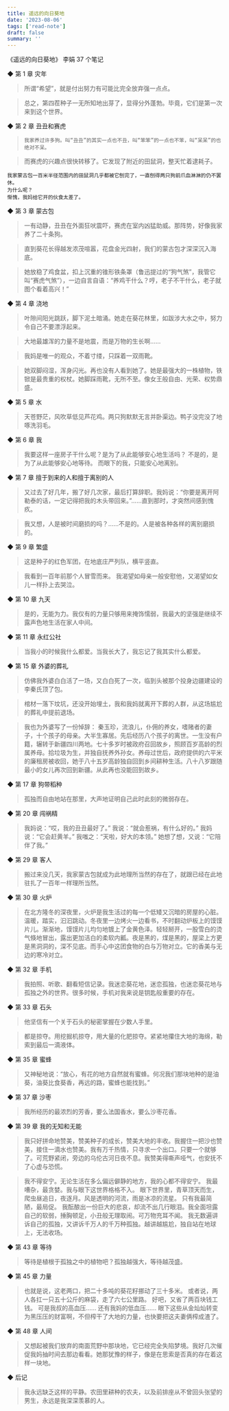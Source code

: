 ```yaml
---
title: 遥远的向日葵地
date: '2023-08-06'
tags: ['read-note']
draft: false
summary: ''
---
```


《遥远的向日葵地》
李娟
37 个笔记

◆ 第 1 章 灾年

> 所谓“希望”，就是付出努力有可能比完全放弃强一点点。

> 总之，第四茬种子一无所知地出芽了，显得分外蓬勃。毕竟，它们是第一次来到这个世界。

◆ 第 2 章 丑丑和赛虎

>     我家养过许多狗。叫“丑丑”的其实一点也不丑，叫“笨笨”的一点也不笨，叫“呆呆”的也绝对不呆。

> 而赛虎的兴趣点很快转移了。它发现了附近的田鼠洞，整天忙着逮耗子。

    我家蒙古包一百米半径范围内的田鼠洞几乎都被它刨完了，一直刨得两只狗前爪血淋淋的仍不罢休。
    为什么呢？
    惭愧，我妈给它开的伙食太差了。

◆ 第 3 章 蒙古包

> 一有动静，丑丑在外面狂吠震吓，赛虎在室内凶猛助威。那阵势，好像我家养了二十条狗。

> 直到葵花长得越发浓茂喧嚣，花盘金光四射，我们的蒙古包才深深沉入海底。

> 她放稳了鸡食盆，扣上沉重的锥形铁条罩（鲁迅提过的“狗气煞”，我管它叫“赛虎气煞”），一边自言自语：“养鸡干什么？哼，老子不干什么，老子就图个看着高兴！”

◆ 第 4 章 浇地

> 叶隙间阳光跳跃，脚下泥土暗涌。她走在葵花林里，如跋涉大水之中，努力令自己不要漂浮起来。

> 大地最雄浑的力量不是地震，而是万物的生长啊……

> 我妈是唯一的观众，不着寸缕，只踩着一双雨靴。

> 她双脚闷湿，浑身闪光。再也没有人看到她了。她是最强大的一株植物，铁锨是最贵重的权杖。她脚踩雨靴，无所不至。像女王般自由、光荣、权势鼎盛。

◆ 第 5 章 水

> 天苍野茫，风吹草低见芦花鸡。两只狗默默无言并卧渠边。鸭子没完没了地啄洗羽毛。

◆ 第 6 章 我

> 我要这样一座房子干什么呢？是为了从此能够安心地生活吗？
> 不是的，是为了从此能够安心地等待。
> 而眼下的我，只能安心地离别。

◆ 第 7 章 擅于到来的人和擅于离别的人

> 又过去了好几年，搬了好几次家，最后打算辞职。我妈说：“你要是离开阿勒泰的话，一定记得把我的木头带回来。”……直到那时，才突然间感到愧疚。

> 我又想，人是被时间磨损的吗？……不是的。人是被各种各样的离别磨损的。

◆ 第 9 章 繁盛

> 这是种子的红色军团，在地底庄严列队，横平竖直。

> 我看到一百年前那个人冒雪而来。
> 我渴望如母亲一般安慰他，又渴望如女儿一样扑上去哭泣。

◆ 第 10 章 九天

> 是的，无能为力。我仅有的力量只够用来掩饰懦弱，我最大的坚强是继续不露声色地生活在家人中间。

◆ 第 11 章 永红公社

> 当我小的时候我什么都爱。当我长大了，我忘记了我其实什么都爱。

◆ 第 15 章 外婆的葬礼

> 仿佛我外婆白白活了一场，又白白死了一次，临到头被那个投身边疆建设的李秦氏顶了包。

> 棺材一落下坟坑，还没开始埋土，我和我妈就离开下葬的人群，从这场尴尬的葬礼中提前退场。

> 我也为外婆写了一份悼辞：
> 秦玉珍，流浪儿，仆佣的养女，嗜赌者的妻子，十个孩子的母亲。大半生寡居。先后经历八个孩子的离世。一生没有户籍，辗转于新疆四川两地。七十多岁时被政府召回故乡，照顾百岁高龄的烈属养母。拾垃圾为生，并独自抚养外孙女。养母过世后，政府提供的六平米的廉租房被收回，她于八十五岁高龄独自回到乡间耕种生活。八十八岁跟随最小的女儿再次回到新疆。从此再也没能回到故乡。

◆ 第 17 章 狗带稻种

> 孤独而自由地站在那里，大声地证明自己此时此刻的微弱存在。

◆ 第 20 章 闯祸精

> 我妈说：“哎，我的丑丑最好了。”
> 我说：“就会惹祸，有什么好的。”
> 我妈说：“它会赶黄羊。”
> 我嗤之：“天啦，好大的本领。”
> 她想了想，又说：“它陪伴了我。”

◆ 第 29 章 客人

> 搬过来没几天，我家蒙古包就成为此地理所当然的存在了，就跟已经在此地驻扎了一百年一样理所当然。

◆ 第 30 章 火炉

> 在北方隆冬的深夜里，火炉是我生活过的每一个低矮又沉暗的房屋的心脏。温暖，踏实，汩汩跳动。冬夜里一边烤火一边看书，不时翻动炉板上的馍馍片儿。渐渐地，馍馍片儿均匀地镀上了金黄色泽。轻轻掰开，一股雪白的烫气倏地冒出，露出更加洁白的柔软内瓤。夜是黑的，煤是黑的，屋梁上方更是黑洞洞的，深不见底。而手心中这团食物的白与万物对立。它的香美与无边的寒冷对立。

◆ 第 32 章 手机

> 我拍照、听歌、翻看短信记录。我迷恋葵花地，迷恋孤独，也迷恋葵花地与孤独之外的世界。很多时候，手机对我来说是钥匙般重要的存在。

◆ 第 33 章 石头

> 他坚信有一个关于石头的秘密掌握在少数人手里。

> 都是掠夺。用挖掘机掠夺，用大量的化肥掠夺。紧紧地攥住大地的海绵，勒索到最后一滴液体。

◆ 第 35 章 蜜蜂

> 又神秘地说：“放心，有花的地方自然就有蜜蜂。何况我们那块地种的是油葵，油葵比食葵香，再远的路，蜜蜂也能找到。”

◆ 第 37 章 沙枣

> 我所经历的最浓烈的芳香，要么法国香水，要么沙枣花香。

◆ 第 39 章 我的无知和无能

> 我只好拼命地赞美，赞美种子的成长，赞美大地的丰收。我握住一把沙也赞美，接住一滴水也赞美。我有万千热情，只寻求一个出口。只要一个就够了。可荒野紧闭，旁边的乌伦古河日夜不息。我赞美得嘶声哑气，也安抚不了心虚与恐慌。

> 我不得安宁。无论生活在多么偏远僻静的地方，我的心都不得安宁。
> 我最嘈杂，最贪婪。我与眼下这世界格格不入。
> 眼下世界里，青草顶天而生，爬虫昼追日，夜逐月。风是透明的河流，雨是冰凉的流星。
> 只有我最简陋，最局促。
> 我酝酿出一份巨大的悲哀，却流不出几行眼泪。我全面坦露自己的软弱，捶胸顿足，小丑般无理取闹。可万物充耳不闻。
> 我无数遍讲诉自己的孤独，又讲诉千万人的千万种孤独。越讲越尴尬，独自站在地球上，无法收场。

◆ 第 43 章 等待

> 等待是植根于孤独之中的植物吧？孤独越强大，等待越茂盛。

◆ 第 45 章 力量

> 也就是说，这老两口，把二十多吨的葵花籽挪动了三十多米。
> 或者说，两人各扛一只五十公斤的麻袋，走了六七公里路。
> 好吧，又省了两百块钱工钱。
> 可是我叔的高血压……
> 还有我妈的低血压……
> 眼下这些从金灿灿转变为黑压压的财富啊，不但榨干了大地的力量，也快要把这夫妻俩榨成渣了。

◆ 第 48 章 人间

> 又想起被我们放弃的南面荒野中那块地，它已经完全失陷梦境。我好几次催促我妈抽时间去那边看看。她那犹豫的样子，像是在思索是否真的存在着这样一块地。

◆ 后记

> 我永远缺乏这样的平静。农田里耕种的农夫，以及前排座从不曾回头张望的男生，永远是我深深羡慕的人。

